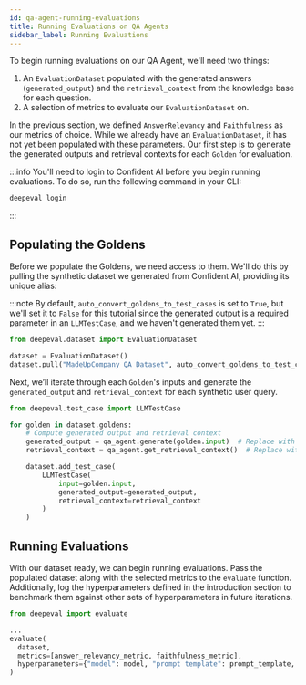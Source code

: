 ```yaml
---
id: qa-agent-running-evaluations
title: Running Evaluations on QA Agents
sidebar_label: Running Evaluations
---
```


To begin running evaluations on our QA Agent, we'll need two things:

1. An `EvaluationDataset` populated with the generated answers (`generated_output`) and the `retrieval_context` from the knowledge base for each question.
2. A selection of metrics to evaluate our `EvaluationDataset` on.

In the previous section, we defined `AnswerRelevancy` and `Faithfulness` as our metrics of choice. While we already have an `EvaluationDataset`, it has not yet been populated with these parameters. Our first step is to generate the generated outputs and retrieval contexts for each `Golden` for evaluation.

:::info
You'll need to login to Confident AI before you begin running evaluations. To do so, run the following command in your CLI:

```bash
deepeval login
```

:::

## Populating the Goldens

Before we populate the Goldens, we need access to them. We'll do this by pulling the synthetic dataset we generated from Confident AI, providing its unique alias:

:::note
By default, `auto_convert_goldens_to_test_cases` is set to `True`, but we'll set it to `False` for this tutorial since the generated output is a required parameter in an `LLMTestCase`, and we haven't generated them yet.
:::

```python
from deepeval.dataset import EvaluationDataset

dataset = EvaluationDataset()
dataset.pull("MadeUpCompany QA Dataset", auto_convert_goldens_to_test_cases=False)
```

Next, we’ll iterate through each `Golden`'s inputs and generate the `generated_output` and `retrieval_context` for each synthetic user query.

```python
from deepeval.test_case import LLMTestCase

for golden in dataset.goldens:
    # Compute generated output and retrieval context
    generated_output = qa_agent.generate(golden.input)  # Replace with logic to compute generated output
    retrieval_context = qa_agent.get_retrieval_context()  # Replace with logic to compute retrieval context

    dataset.add_test_case(
        LLMTestCase(
            input=golden.input,
            generated_output=generated_output,
            retrieval_context=retrieval_context
        )
    )
```

## Running Evaluations

With our dataset ready, we can begin running evaluations. Pass the populated dataset along with the selected metrics to the `evaluate` function. Additionally, log the hyperparameters defined in the introduction section to benchmark them against other sets of hyperparameters in future iterations.

```python
from deepeval import evaluate

...
evaluate(
  dataset,
  metrics=[answer_relevancy_metric, faithfulness_metric],
  hyperparameters={"model": model, "prompt template": prompt_template, "top-k": top_k}
)
```
